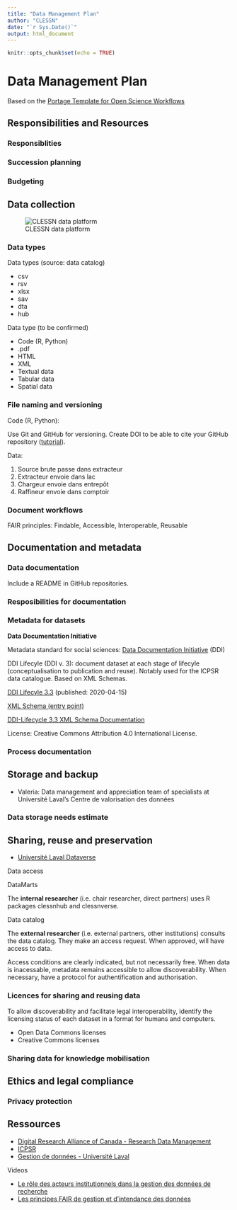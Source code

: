 ---
title: "Data Management Plan"
author: "CLESSN"
date: "`r Sys.Date()`"
output: html_document
---

```{r setup, include=FALSE}
knitr::opts_chunk$set(echo = TRUE)
```

# Data Management Plan

Based on the [Portage Template for Open Science Workflows](https://assistant.portagenetwork.ca/template_export/43432169.pdf)

## Responsibilities and Resources

### Responsiblities

### Succession planning

### Budgeting

## Data collection

![CLESSN data platform](DataPlatformCLESSN.drawio.png)

### Data types

Data types (source: data catalog)

* csv
* rsv
* xlsx
* sav
* dta
* hub

Data type (to be confirmed)

* Code (R, Python)
* .pdf
* HTML
* XML
* Textual data
* Tabular data
* Spatial data

### File naming and versioning

Code (R, Python):

Use Git and GitHub for versioning. Create DOI to be able to cite your GitHub repository ([tutorial](https://docs.github.com/en/repositories/archiving-a-github-repository/referencing-and-citing-content)).

Data:

1. Source brute passe dans extracteur
2. Extracteur envoie dans lac
3. Chargeur envoie dans entrepôt
4. Raffineur envoie dans comptoir

### Document workflows

FAIR principles: Findable, Accessible, Interoperable, Reusable

## Documentation and metadata

### Data documentation

Include a README in GitHub repositories.

### Resposibilities for documentation

### Metadata for datasets

**Data Documentation Initiative**

Metadata standard for social sciences: [Data Documentation Initiative](https://ddialliance.org/) (DDI)

DDI Lifecyle (DDI v. 3): document dataset at each stage of lifecyle (conceptualisation to publication and reuse). Notably used for the ICPSR data catalogue. Based on XML Schemas.

[DDI Lifecyle 3.3](https://ddialliance.org/Specification/DDI-Lifecycle/3.3/) (published: 2020-04-15)

[XML Schema (entry point)](https://ddialliance.org/Specification/DDI-Lifecycle/3.3/XMLSchema/instance.xsd)

[DDI-Lifecycle 3.3 XML Schema Documentation](https://ddialliance.org/Specification/DDI-Lifecycle/3.3/XMLSchema/FieldLevelDocumentation/)

License: Creative Commons Attribution 4.0 International License.

### Process documentation

## Storage and backup

* Valeria: Data management and appreciation team of specialists at Université Laval's Centre de valorisation des données

### Data storage needs estimate

## Sharing, reuse and preservation

* [Université Laval Dataverse](https://borealisdata.ca/dataverse/laval)

Data access

DataMarts

The **internal researcher** (i.e. chair researcher, direct partners) uses R packages clessnhub and clessnverse.

Data catalog

The **external researcher** (i.e. external partners, other institutions) consults the data catalog. They make an access request. When approved, will have access to data.

Access conditions are clearly indicated, but not necessarily free. When data is inacessable, metadata remains accessible to allow discoverability. When necessary, have a protocol for authentification and authorisation.

### Licences for sharing and reusing data

To allow discoverability and facilitate legal interoperability, identify the licensing status of each dataset in a format for humans and computers.

* Open Data Commons licenses
* Creative Commons licenses

### Sharing data for knowledge mobilisation

## Ethics and legal compliance

### Privacy protection

## Ressources

* [Digital Research Alliance of Canada - Research Data Management](https://alliancecan.ca/en/services/research-data-management)
* [ICPSR](www.icpsr.umich.edu)
* [Gestion de données - Université Laval](https://www5.bibl.ulaval.ca/services/soutien-a-ledition-savante-et-a-la-recherche/gestion-des-donnees-de-recherche)

Videos

* [Le rôle des acteurs institutionnels dans la gestion des données de recherche
](https://www.youtube.com/watch?v=Jj12kLc60YI&ab_channel=Biblioth%C3%A8quedel%27Universit%C3%A9Laval)
* [Les principes FAIR de gestion et d’intendance des données](https://www.youtube.com/watch?v=ZDSKwUL8FnU&ab_channel=Biblioth%C3%A8quedel%27Universit%C3%A9Laval)
